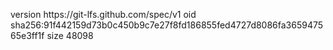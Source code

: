 version https://git-lfs.github.com/spec/v1
oid sha256:91f442159d73b0c450b9c7e27f8fd186855fed4727d8086fa365947565e3ff1f
size 48098
